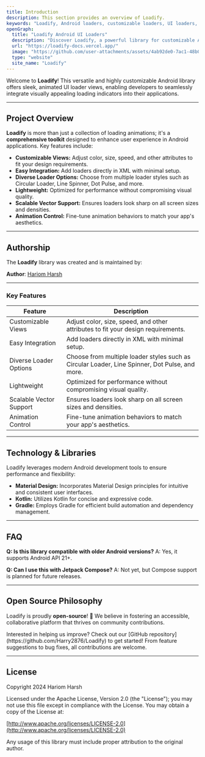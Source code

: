 ```yaml
---
title: Introduction
description: This section provides an overview of Loadify.
keywords: "Loadify, Android loaders, customizable loaders, UI loaders, Android UI components, Kotlin-based Android libraries, Jetpack Compose animations, Android development tools, Best libraries for Android app performance, Free tools for UI/UX Android apps, Firebase integration with Android UI loaders, Modern UI design for mobile apps, Top Android libraries for developers"
openGraph:
  title: "Loadify Android UI Loaders"
  description: "Discover Loadify, a powerful library for customizable Android UI loaders. Enhance your app's user experience with lightweight, modern, and visually appealing loading animations."
  url: "https://loadify-docs.vercel.app/"
  image: "https://github.com/user-attachments/assets/4ab92de0-7ac1-48b0-99a6-1ba0bf67eb33"
  type: "website"
  site_name: "Loadify"
---
```


Welcome to **Loadify**! This versatile and highly customizable Android library offers sleek, animated UI loader views, enabling developers to seamlessly integrate visually appealing loading indicators into their applications.

---

## Project Overview

**Loadify** is more than just a collection of loading animations; it's a **comprehensive toolkit** designed to enhance user experience in Android applications. Key features include:

- **Customizable Views:** Adjust color, size, speed, and other attributes to fit your design requirements.
- **Easy Integration:** Add loaders directly in XML with minimal setup.
- **Diverse Loader Options:** Choose from multiple loader styles such as Circular Loader, Line Spinner, Dot Pulse, and more.
- **Lightweight:** Optimized for performance without compromising visual quality.
- **Scalable Vector Support:** Ensures loaders look sharp on all screen sizes and densities.
- **Animation Control:** Fine-tune animation behaviors to match your app's aesthetics.

---

## Authorship

The **Loadify** library was created and is maintained by:

**Author**: [Hariom Harsh](https://github.com/Harry2876)

---

### Key Features

| **Feature**             | **Description**                                                                 |
|-------------------------|---------------------------------------------------------------------------------|
| Customizable Views      | Adjust color, size, speed, and other attributes to fit your design requirements. |
| Easy Integration        | Add loaders directly in XML with minimal setup.                                  |
| Diverse Loader Options  | Choose from multiple loader styles such as Circular Loader, Line Spinner, Dot Pulse, and more. |
| Lightweight             | Optimized for performance without compromising visual quality.                   |
| Scalable Vector Support | Ensures loaders look sharp on all screen sizes and densities.                    |
| Animation Control       | Fine-tune animation behaviors to match your app's aesthetics.                    |

---

## Technology & Libraries

Loadify leverages modern Android development tools to ensure performance and flexibility:

- **Material Design:** Incorporates Material Design principles for intuitive and consistent user interfaces.
- **Kotlin:** Utilizes Kotlin for concise and expressive code.
- **Gradle:** Employs Gradle for efficient build automation and dependency management.

---

## FAQ
**Q: Is this library compatible with older Android versions?**
A: Yes, it supports Android API 21+.

**Q: Can I use this with Jetpack Compose?**
A: Not yet, but Compose support is planned for future releases.

---

## Open Source Philosophy

Loadify is proudly **open-source**! 🎉 We believe in fostering an accessible, collaborative platform that thrives on community contributions.

<Note title="Contribute">
Interested in helping us improve? Check out our [GitHub repository](https://github.com/Harry2876/Loadify) to get started! From feature suggestions to bug fixes, all contributions are welcome.
</Note>

---

## License
Copyright 2024 Hariom Harsh

Licensed under the Apache License, Version 2.0 (the "License");
you may not use this file except in compliance with the License.
You may obtain a copy of the License at:

[http://www.apache.org/licenses/LICENSE-2.0](http://www.apache.org/licenses/LICENSE-2.0)

Any usage of this library must include proper attribution to the original author.
